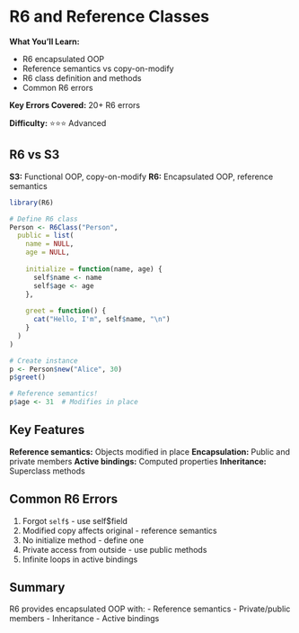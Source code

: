 # R6 and Reference Classes {#r6-classes}

<div class="chapter-summary">
**What You'll Learn:**

- R6 encapsulated OOP
- Reference semantics vs copy-on-modify
- R6 class definition and methods
- Common R6 errors

**Key Errors Covered:** 20+ R6 errors

**Difficulty:** ⭐⭐⭐ Advanced
</div>

## R6 vs S3

**S3:** Functional OOP, copy-on-modify
**R6:** Encapsulated OOP, reference semantics

```r
library(R6)

# Define R6 class
Person <- R6Class("Person",
  public = list(
    name = NULL,
    age = NULL,
    
    initialize = function(name, age) {
      self$name <- name
      self$age <- age
    },
    
    greet = function() {
      cat("Hello, I'm", self$name, "\n")
    }
  )
)

# Create instance
p <- Person$new("Alice", 30)
p$greet()

# Reference semantics!
p$age <- 31  # Modifies in place
```

## Key Features

**Reference semantics:** Objects modified in place
**Encapsulation:** Public and private members
**Active bindings:** Computed properties
**Inheritance:** Superclass methods

## Common R6 Errors

1. Forgot `self$` - use self$field
2. Modified copy affects original - reference semantics
3. No initialize method - define one
4. Private access from outside - use public methods
5. Infinite loops in active bindings

## Summary

R6 provides encapsulated OOP with:
- Reference semantics
- Private/public members
- Inheritance
- Active bindings

